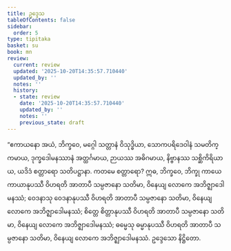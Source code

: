 ```yaml
---
title: ဥဒ္ဒေသ
tableOfContents: false
sidebar:
  order: 5
type: tipitaka
basket: su
book: mn
review:
  current: review
  updated: '2025-10-20T14:35:57.710440'
  updated_by: ''
  notes: ''
  history:
  - state: review
    date: '2025-10-20T14:35:57.710440'
    updated_by: ''
    notes: ''
    previous_state: draft
---
```



<DynamicBreadcrumb />


<ReviewStatus review={frontmatter.review} showDetails={true} />

<HypothesisAnnotation frontmatter={frontmatter} />

<Division number="106" book="mn" e="ch" v="24" p="212">

<Paragraph number="302" book="mn">
“ဧကာယနော အယံ, ဘိက္ခဝေ, မဂ္ဂေါ သတ္တာနံ ဝိသုဒ္ဓိယာ, သောကပရိဒေဝါနံ သမတိက္ကမာယ, ဒုက္ခဒေါမနဿာနံ အတ္ထင်္ဂမာယ, ဉာယဿ အဓိဂမာယ, နိဗ္ဗာနဿ သစ္ဆိကိရိယာယ, ယဒိဒံ စတ္တာရော သတိပဋ္ဌာနာ.
</Paragraph>

<Paragraph number="303" book="mn">
ကတမေ စတ္တာရော? ဣဓ, ဘိက္ခဝေ, ဘိက္ခု ကာယေ ကာယာနုပဿီ ဝိဟရတိ အာတာပီ သမ္ပဇာနော သတိမာ, ဝိနေယျ လောကေ အဘိဇ္ဈာဒေါမနဿံ; ဝေဒနာသု ဝေဒနာနုပဿီ ဝိဟရတိ အာတာပီ သမ္ပဇာနော သတိမာ, ဝိနေယျ လောကေ အဘိဇ္ဈာဒေါမနဿံ; စိတ္တေ စိတ္တာနုပဿီ ဝိဟရတိ အာတာပီ သမ္ပဇာနော သတိမာ, ဝိနေယျ လောကေ အဘိဇ္ဈာဒေါမနဿံ; ဓမ္မေသု ဓမ္မာနုပဿီ ဝိဟရတိ အာတာပီ သမ္ပဇာနော သတိမာ, ဝိနေယျ လောကေ အဘိဇ္ဈာဒေါမနဿံ.

</Paragraph>
</Division>

<Paragraph number="304" type="center" book="mn">
ဥဒ္ဒေသော နိဋ္ဌိတော.
</Paragraph>